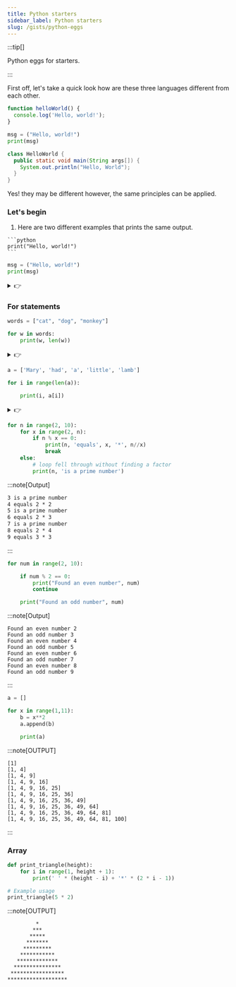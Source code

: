 ```yaml
---
title: Python starters
sidebar_label: Python starters
slug: /gists/python-eggs
---
```



:::tip[]

Python eggs for starters.

:::

First off, let's take a quick look how are these three languages different from each other.

<Tabs>
<TabItem value="js" label="JavaScript">

```js
function helloWorld() {
  console.log('Hello, world!');
}
```

</TabItem>
<TabItem value="py" label="Python">

```python
msg = ("Hello, world!")
print(msg)
```

</TabItem>
<TabItem value="java" label="Java">

```java
class HelloWorld {
  public static void main(String args[]) {
    System.out.println("Hello, World");
  }
}
```

</TabItem>
</Tabs>


Yes! they may be different however, the same principles can be applied.

### Let's begin


1. Here are two different examples that prints the same output.

<Tabs groupId="web-browsers">
  <TabItem value="var1" label="var1">

    ```python
    print("Hello, world!")
    ```

  </TabItem>
  <TabItem value="var2" label="var2">

```python
msg = ("Hello, world!")
print(msg)
```

  </TabItem>
</Tabs>

<details>
<summary>👉</summary>

```md
Hello, world!
```
</details>



### For statements

```py
words = ["cat", "dog", "monkey"]

for w in words:
    print(w, len(w))
```


<details>
<summary>👉</summary>

```md
cat 3
dog 3
monkey 6
```
</details>



```py
a = ['Mary', 'had', 'a', 'little', 'lamb']

for i in range(len(a)):

    print(i, a[i])
```


<details>
<summary>👉</summary>

```0 Mary
1 had
2 a
3 little
4 lamb
```

</details>



```py
for n in range(2, 10):
    for x in range(2, n):
        if n % x == 0:
            print(n, 'equals', x, '*', n//x)
            break
    else:
        # loop fell through without finding a factor
        print(n, 'is a prime number')
```

:::note[Output]

```2 is a prime number
3 is a prime number
4 equals 2 * 2
5 is a prime number
6 equals 2 * 3
7 is a prime number
8 equals 2 * 4
9 equals 3 * 3
```

:::

```py
for num in range(2, 10):

    if num % 2 == 0:
        print("Found an even number", num)
        continue

    print("Found an odd number", num)
```

:::note[Output]

```
Found an even number 2
Found an odd number 3
Found an even number 4
Found an odd number 5
Found an even number 6
Found an odd number 7
Found an even number 8
Found an odd number 9
```

:::

```py
a = []

for x in range(1,11):
    b = x**2
    a.append(b)

    print(a)

```

:::note[OUTPUT]

```
[1]
[1, 4]
[1, 4, 9]
[1, 4, 9, 16]
[1, 4, 9, 16, 25]
[1, 4, 9, 16, 25, 36]
[1, 4, 9, 16, 25, 36, 49]
[1, 4, 9, 16, 25, 36, 49, 64]
[1, 4, 9, 16, 25, 36, 49, 64, 81]
[1, 4, 9, 16, 25, 36, 49, 64, 81, 100]

```

:::

### Array

```py
def print_triangle(height):
    for i in range(1, height + 1):
        print(' ' * (height - i) + '*' * (2 * i - 1))

# Example usage
print_triangle(5 * 2)
```

:::note[OUTPUT]

```
         *
        ***
       *****
      *******
     *********
    ***********
   *************
  ***************
 *****************
*******************
```
